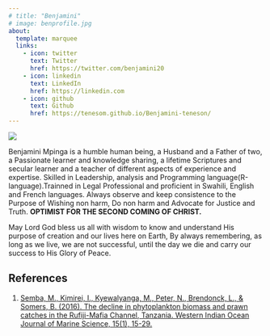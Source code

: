 ```yaml
---
# title: "Benjamini"
# image: benprofile.jpg
about:
  template: marquee
  links:
    - icon: twitter
      text: Twitter
      href: https://twitter.com/benjamini20
    - icon: linkedin
      text: LinkedIn
      href: https://linkedin.com
    - icon: github
      text: Github
      href: https://tenesom.github.io/Benjamini-teneson/
---
```


::: grid
::: {.g-col-12 .g-col-md-6}
![](benprofile.jpg)
:::

::: {.g-col-12 .g-col-md-6}
 Benjamini Mpinga is a humble human being, a Husband and a Father of two, a Passionate learner and knowledge sharing, a lifetime  Scriptures and secular learner and a teacher of different aspects of experience and expertise. Skilled in Leadership, analysis and Programming language(R-language).Trainned in Legal Professional and proficient in Swahili, English and French languages. Always observe and keep consistence to the Purpose of Wishing non harm, Do non harm and Advocate for Justice and Truth. **OPTIMIST FOR THE SECOND COMING OF CHRIST.**

 May Lord God bless us all with wisdom to know and understand His purpose of creation and our lives here on Earth, By always remembering, as long as we live, we are not successful, until the day we die and carry our success to His Glory of Peace.

:::
:::

## References

1.  [Semba, M., Kimirei, I., Kyewalyanga, M., Peter, N., Brendonck, L., & Somers, B. (2016). The decline in phytoplankton biomass and prawn catches in the Rufiji-Mafia Channel, Tanzania. Western Indian Ocean Journal of Marine Science, 15(1), 15-29.](https://www.ajol.info/index.php/wiojms/article/view/138510)



